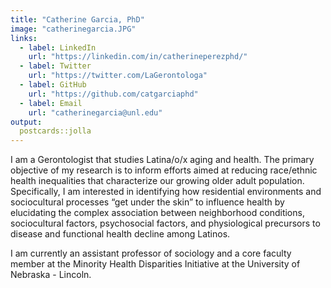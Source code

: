 ---
title: "Catherine Garcia, PhD"
image: "catherinegarcia.JPG"
links:
  - label: LinkedIn
    url: "https://linkedin.com/in/catherineperezphd/"
  - label: Twitter
    url: "https://twitter.com/LaGerontologa"
  - label: GitHub
    url: "https://github.com/catgarciaphd"
  - label: Email
    url: "catherinegarcia@unl.edu"
output:
  postcards::jolla
---
 
I am a Gerontologist that studies Latina/o/x aging and health. The primary objective of my research is to inform efforts aimed at reducing race/ethnic health inequalities that characterize our growing older adult population. Specifically, I am interested in identifying how residential environments and sociocultural processes “get under the skin” to influence health by elucidating the complex association between neighborhood conditions, sociocultural factors, psychosocial factors, and physiological precursors to disease and functional health decline among Latinos.

I am currently an assistant professor of sociology and a core faculty member at the Minority Health Disparities Initiative at the University of Nebraska - Lincoln.
